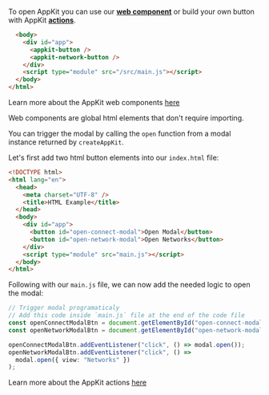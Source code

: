 To open AppKit you can use our [**web component**](../../core/components) or build your own button with AppKit [**actions**](../../core/actions.mdx#open-and-close-the-modal).

<Tabs>
<Tab title="Web Component">

```html {3,4}
  <body>
    <div id="app">
      <appkit-button />
      <appkit-network-button />
    </div>
    <script type="module" src="/src/main.js"></script>
  </body>
</html>
```

Learn more about the AppKit web components [here](../../core/components)

<Info>
Web components are global html elements that don't require importing.
</Info>

</Tab>
<Tab title="actions">

You can trigger the modal by calling the `open` function from a modal instance returned by `createAppKit`.

Let's first add two html button elements into our `index.html` file:

```html {9,10}
<!DOCTYPE html>
<html lang="en">
  <head>
    <meta charset="UTF-8" />
    <title>HTML Example</title>
  </head>
  <body>
    <div id="app">
      <button id="open-connect-modal">Open Modal</button>
      <button id="open-network-modal">Open Networks</button>
    </div>
    <script type="module" src="main.js"></script>
  </body>
</html>
```

Following with our `main.js` file, we can now add the needed logic to open the modal:

```ts
// Trigger modal programaticaly
// Add this code inside `main.js` file at the end of the code file
const openConnectModalBtn = document.getElementById("open-connect-modal");
const openNetworkModalBtn = document.getElementById("open-network-modal");

openConnectModalBtn.addEventListener("click", () => modal.open());
openNetworkModalBtn.addEventListener("click", () =>
  modal.open({ view: "Networks" })
);
```

Learn more about the AppKit actions [here](../../core/actions)

</Tab>
</Tabs>
